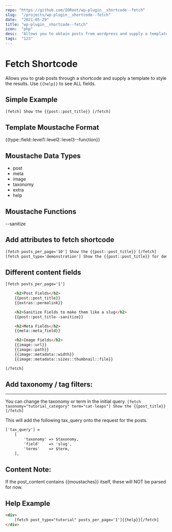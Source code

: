 ```yaml
---
repo: "https://github.com/IORoot/wp-plugin__shortcode--fetch"
slug:  "/projects/wp-plugin__shortcode--fetch"
date:  "2021-05-29"
title: "wp-plugin__shortcode--fetch"
icon:  "php"
desc:  "Allows you to obtain posts from wordpress and supply a template to apply to all retrieved results."
tags:  "123"
---
```



# Fetch Shortcode

Allows you to grab posts through a shortcode and supply a template to style the results.
Use `{{help}}` to see ALL fields.


## Simple Example

```html
[fetch] Show the {{post::post_title}} [/fetch]
```


## Template Moustache Format

{{type::field::level1::level2::level3--function}}



## Moustache Data Types

- post
- meta
- image
- taxonomy
- extra
- help


## Moustache Functions

--sanitize


## Add attributes to fetch shortcode
```html
[fetch posts_per_page='10'] Show the {{post::post_title}} [/fetch]
[fetch post_type='demonstration'] Show the {{post::post_title}} for demonstrations [/fetch]
```



## Different content fields
```html
[fetch posts_per_page='1']

    <h2>Post Fields</h2>
    {{post::post_title}} 
    {{extras::permalink}} 

    <h2>Sanitize Fields to make them like a slug</h2>
    {{post::post_title--sanitize}} 

    <h2>Meta Fields</h2>
    {{meta::meta_field}} 

    <h2>Image Fields</h2>
    {{image::url}} 
    {{image::path}} 
    {{image::metadata::width}} 
    {{image::metadata::sizes::thumbnail::file}} 

[/fetch]
```


## Add taxonomy / tag filters:
---------------------------
You can change the taxonomy or term in the initial query.
`[fetch taxonomy="tutorial_category" term="cat-leaps"] Show the {{post_title}} [/fetch]`

This will add the following tax_query onto the request for the posts.
```html
['tax_query'] =
    [
        'taxonomy' => $taxonomy,
        'field'    => 'slug',
        'terms'    => $term,
    ],

```

## Content Note:
If the post_content contains {{moustaches}} itself, these will NOT be parsed for now.




## Help Example
```html
<div>
	[fetch post_type="tutorial" posts_per_page='1']{{help}}[/fetch]
</div>
```